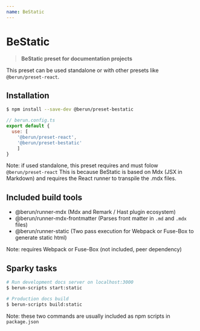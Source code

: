 ```yaml
---
name: BeStatic
---
```


# BeStatic

> **BeStatic preset for documentation projects**

This preset can be used standalone or with other presets like `@berun/preset-react`.  

## Installation

```bash
$ npm install --save-dev @berun/preset-bestatic
```

```js
// berun.config.ts
export default {
  use: [ 
    '@berun/preset-react',
    '@berun/preset-bestatic'
    ]
}
```

Note: if used standalone, this preset requires and must folow `@berun/preset-react`
This is because BeStatic is based on Mdx (JSX in Markdown) and requires the React runner to transpile the .mdx files.

## Included build tools

* @berun/runner-mdx (Mdx and Remark / Hast plugin ecosystem)
* @berun/runner-mdx-frontmatter (Parses front matter in `.md` and `.mdx` files)
* @berun/runner-static (Two pass execution for Webpack or Fuse-Box to generate static html)

Note: requires Webpack or Fuse-Box (not included, peer dependency)

## Sparky tasks

```bash
# Run development docs server on localhost:3000
$ berun-scripts start:static

# Production docs build
$ berun-scripts build:static
```
Note: these two commands are usually included as npm scripts in `package.json`
